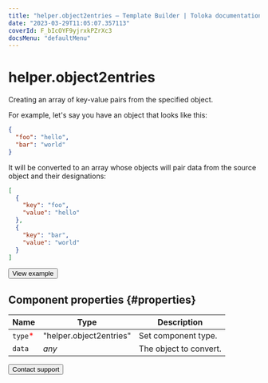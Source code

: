 ```yaml
---
title: "helper.object2entries — Template Builder | Toloka documentation"
date: "2023-03-29T11:05:07.357113"
coverId: F_bIcOYF9yjrxkPZrXc3
docsMenu: "defaultMenu"
---
```


# helper.object2entries

Creating an array of key-value pairs from the specified object.

For example, let's say you have an object that looks like this:

```json
{
  "foo": "hello",
  "bar": "world"
}
```

It will be converted to an array whose objects will pair data from the source object and their designations:

```json
[
  {
    "key": "foo",
    "value": "hello"
  },
  {
    "key": "bar",
    "value": "world"
  }
]
```

<Button themeColor="light" view="default" size="l" type="link" url="https://ya.cc/t/CMTew3Xf3twjQE">View example</Button>

## Component properties {#properties}

**Name** | **Type** | **Description**
----- | ----- | -----
`type`<span style="color: red">\*</span> | "helper.object2entries" | Set component type.
`data` | _any_ | The object to convert.

<Button themeColor="light" view="default" size="l" type="link" url="/docs/guide/troubleshooting/support?form-source=template-builder-reference-helper-object2entries">Contact support</Button>
